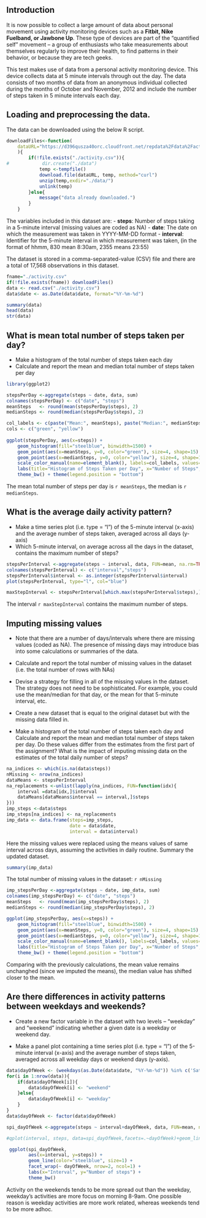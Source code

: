 Introduction
------------------------------------------
It is now possible to collect a large amount of data about personal movement using activity monitoring devices such as a **Fitbit, Nike Fuelband, or Jawbone Up**. These type of devices are part of the “quantified self” movement – a group of enthusiasts who take measurements about themselves regularly to improve their health, to find patterns in their behavior, or because they are tech geeks. 

This test makes use of data from a personal activity monitoring device. This device collects data at 5 minute intervals through out the day. The data consists of two months of data from an anonymous individual collected during the months of October and November, 2012 and include the number of steps taken in 5 minute intervals each day.

Loading and preprocessing the data.
---------------------------------------------------
The data can be downloaded using the below R script.
```r
downloadFiles<-function(
    dataURL="https://d396qusza40orc.cloudfront.net/repdata%2Fdata%2Factivity.zip"
    ){
        if(!file.exists("./activity.csv")){
#            dir.create("./data")
            temp <-tempfile()
            download.file(dataURL, temp, method="curl")
            unzip(temp,exdir="./data/")
            unlink(temp)
        }else{
            message("data already downloaded.")
        }
    }
```


The variables included in this dataset are:
- **steps**: Number of steps taking in a 5-minute interval (missing values are coded as NA)
- **date**: The date on which the measurement was taken in YYYY-MM-DD format
- **interval**: Identifier for the 5-minute interval in which measurement was taken, (in the format of hhmm, 830 mean 8:30am, 2355 means 23:55)

The dataset is stored in a comma-separated-value (CSV) file and there are a total of 17,568 observations in this dataset.

```r
fname="./activity.csv"
if(!file.exists(fname)) downloadFiles()
data <- read.csv("./activity.csv")
data$date <- as.Date(data$date, format="%Y-%m-%d")

summary(data)
head(data)
str(data)
```

What is mean total number of steps taken per day?
---------------------------------------------------
- Make a histogram of the total number of steps taken each day
- Calculate and report the mean and median total number of steps taken per day
```r
library(ggplot2)

stepsPerDay <-aggregate(steps ~ date, data, sum)
colnames(stepsPerDay) <- c("date", "steps")
meanSteps   <- round(mean(stepsPerDay$steps), 2)
medianSteps <- round(median(stepsPerDay$steps), 2)

col_labels <- c(paste("Mean:", meanSteps), paste("Median:", medianSteps))
cols <- c("green", "yellow")
    
ggplot(stepsPerDay, aes(x=steps)) + 
    geom_histogram(fill="steelblue", binwidth=1500) + 
    geom_point(aes(x=meanSteps, y=0, color="green"), size=4, shape=15) + 
    geom_point(aes(x=medianSteps, y=0, color="yellow"), size=4, shape=15) + 
    scale_color_manual(name=element_blank(), labels=col_labels, values=cols) + 
    labs(title="Histogram of Steps Taken per Day", x="Number of Steps", y="Count") + 
    theme_bw() + theme(legend.position = "bottom")  

```
The mean total number of steps per day is `r meanSteps`, the median is `r medianSteps`.

What is the average daily activity pattern?
---------------------------------------------------
- Make a time series plot (i.e. type = "l") of the 5-minute interval (x-axis) and the average number of steps taken, averaged across all days (y-axis)
- Which 5-minute interval, on average across all the days in the dataset, contains the maximum number of steps?
```r
stepsPerInterval <-aggregate(steps ~ interval, data, FUN=mean, na.rm=TRUE)
colnames(stepsPerInterval) <- c("interval","steps")
stepsPerInterval$interval <- as.integer(stepsPerInterval$interval)
plot(stepsPerInterval, type="l", col="blue")

maxStepInterval <- stepsPerInterval[which.max(stepsPerInterval$steps),]$interval
```
The interval `r maxStepInterval` contains the maximum number of steps.

Imputing missing values
---------------------------------------------------
- Note that there are a number of days/intervals where there are missing values (coded as NA). The presence of missing days may introduce bias into some calculations or summaries of the data.

- Calculate and report the total number of missing values in the dataset (i.e. the total number of rows with NAs)

- Devise a strategy for filling in all of the missing values in the dataset. The strategy does not need to be sophisticated. For example, you could use the mean/median for that day, or the mean for that 5-minute interval, etc.

- Create a new dataset that is equal to the original dataset but with the missing data filled in.

- Make a histogram of the total number of steps taken each day and Calculate and report the mean and median total number of steps taken per day. Do these values differ from the estimates from the first part of the assignment? What is the impact of imputing missing data on the estimates of the total daily number of steps?


```r
na_indices <- which(is.na(data$steps))
nMissing <- nrow(na_indices)
dataMeans <- stepsPerInterval
na_replacements <-unlist(lapply(na_indices, FUN=function(idx){
    interval =data[idx,]$interval
    dataMeans[dataMeans$interval == interval,]$steps
}))
imp_steps <-data$steps
imp_steps[na_indices] <- na_replacements
imp_data <- data.frame(steps=imp_steps,
                       date = data$date,
                       interval = data$interval)
```
Here the missing values were replaced using the means values of same interval across days, assuming the activities in daily routine.
Summary the updated dataset.
```r
summary(imp_data)
```
The total number of missing values in the dataset: `r nMissing`

```r
imp_stepsPerDay <-aggregate(steps ~ date, imp_data, sum)
colnames(imp_stepsPerDay) <- c("date", "steps")
meanSteps   <- round(mean(imp_stepsPerDay$steps), 2)
medianSteps <- round(median(imp_stepsPerDay$steps), 2)

ggplot(imp_stepsPerDay, aes(x=steps)) + 
    geom_histogram(fill="steelblue", binwidth=1500) + 
    geom_point(aes(x=meanSteps, y=0, color="green"), size=4, shape=15) + 
    geom_point(aes(x=medianSteps, y=0, color="yellow"), size=4, shape=15) + 
    scale_color_manual(name=element_blank(), labels=col_labels, values=cols) + 
    labs(title="Histogram of Steps Taken per Day", x="Number of Steps", y="Count") + 
    theme_bw() + theme(legend.position = "bottom")  

```
Comparing with the previously calculations, the mean value remains unchanghed (since we imputed the means), the median value has shifted closer to the mean.

Are there differences in activity patterns between weekdays and weekends?
--------------------------------------------------------------------------
- Create a new factor variable in the dataset with two levels – “weekday” and “weekend” indicating whether a given date is a weekday or weekend day.

- Make a panel plot containing a time series plot (i.e. type = "l") of the 5-minute interval (x-axis) and the average number of steps taken, averaged across all weekday days or weekend days (y-axis). 

```r
data$dayOfWeek <- (weekdays(as.Date(data$date, "%Y-%m-%d")) %in% c('Saturday','Sunday'))
for(i in 1:nrow(data)){
    if(data$dayOfWeek[i]){
        data$dayOfWeek[i] <- "weekend"
    }else{
        data$dayOfWeek[i] <- "weekday"
    }
}
data$dayOfWeek <- factor(data$dayOfWeek)

spi_dayOfWeek <-aggregate(steps ~ interval+dayOfWeek, data, FUN=mean, na.rm=TRUE)

#qplot(interval, steps, data=spi_dayOfWeek,facets=.~dayOfWeek)+geom_line(color="steelblue", size=1) 

 ggplot(spi_dayOfWeek, 
        aes(x=interval, y=steps)) + 
        geom_line(color="steelblue", size=1) + 
        facet_wrap(~ dayOfWeek, nrow=2, ncol=1) +
        labs(x="Interval", y="Number of steps") +
        theme_bw()

```
Activity on the weekends tends to be more spread out than the weekday,
weekday's activities are more focus on morning 8-9am. One possible reason is weekday activities are more work related, whereas weekends tend to be more adhoc.

